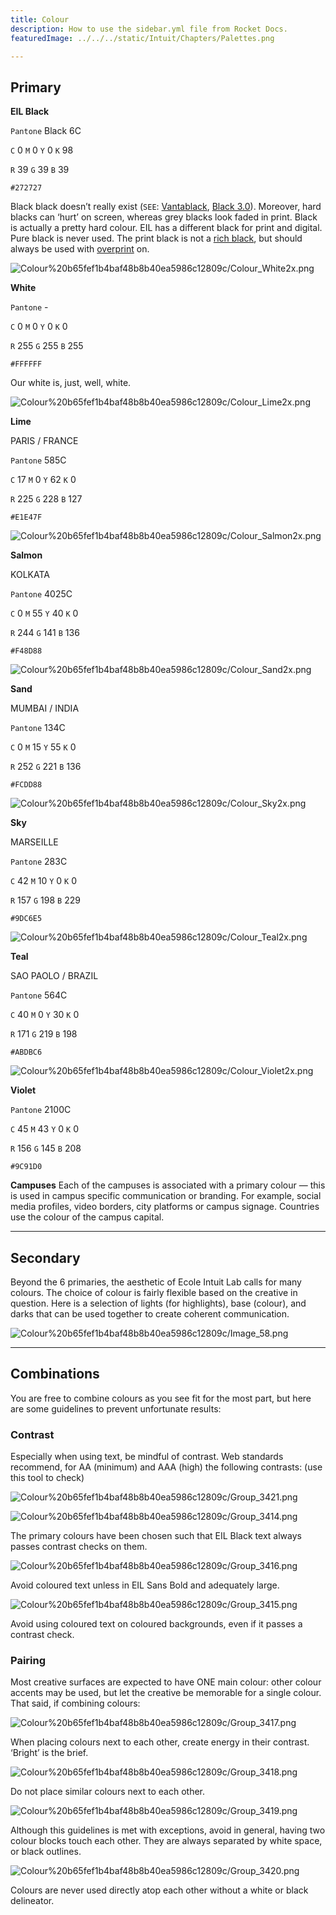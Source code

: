 ```yaml
---
title: Colour
description: How to use the sidebar.yml file from Rocket Docs.
featuredImage: ../../../static/Intuit/Chapters/Palettes.png

---
```


## Primary

<BrandColour 
    colourHex = "#272727"
    colourR = "39"
    colourG = "39"
    colourB = "39"
    colourC = "0"
    colourM = "0"
    colourY = "0"
    colourK = "98"
    colourPantone = "Black 6C"
/>

**EIL Black**

`Pantone` Black 6C

`C` 0  `M` 0  `Y` 0  `K` 98

`R` 39  `G` 39  `B` 39

`#272727`

Black black doesn’t really exist (`SEE`: [Vantablack](https://en.wikipedia.org/wiki/Vantablack), [Black 3.0](https://www.theguardian.com/artanddesign/shortcuts/2019/aug/05/black-30-anish-kapoor-and-the-art-worlds-pettiest-funniest-dispute)).
Moreover, hard blacks can ‘hurt’ on screen, whereas grey blacks look faded in print. Black is actually a pretty hard colour.
EIL has a different black for print and digital. Pure black is never used.
The print black is not a [rich black](https://printninja.com/printing-resource-center/printninja-file-setup-checklist/offset-printing-guidelines/offset-color-requirements/standard-black-vs-rich-black), but should always be used with [overprint](https://www.typografics.be/en/blog/overprint-what-and-why) on.

![Colour%20b65fef1b4baf48b8b40ea5986c12809c/Colour_White2x.png](Colour%20b65fef1b4baf48b8b40ea5986c12809c/Colour_White2x.png)

**White**

`Pantone` -

`C` 0  `M` 0  `Y` 0  `K` 0

`R` 255  `G` 255  `B` 255

`#FFFFFF`

Our white is, just, well, white.

![Colour%20b65fef1b4baf48b8b40ea5986c12809c/Colour_Lime2x.png](Colour%20b65fef1b4baf48b8b40ea5986c12809c/Colour_Lime2x.png)

**Lime**

PARIS / FRANCE

`Pantone` 585C

`C` 17  `M` 0  `Y` 62  `K` 0

`R` 225  `G` 228  `B` 127

`#E1E47F`

![Colour%20b65fef1b4baf48b8b40ea5986c12809c/Colour_Salmon2x.png](Colour%20b65fef1b4baf48b8b40ea5986c12809c/Colour_Salmon2x.png)

**Salmon**

KOLKATA

`Pantone` 4025C

`C` 0  `M` 55  `Y` 40  `K` 0

`R` 244  `G` 141  `B` 136

`#F48D88`

![Colour%20b65fef1b4baf48b8b40ea5986c12809c/Colour_Sand2x.png](Colour%20b65fef1b4baf48b8b40ea5986c12809c/Colour_Sand2x.png)

**Sand**

MUMBAI / INDIA

`Pantone` 134C

`C` 0  `M` 15  `Y` 55  `K` 0

`R` 252  `G` 221  `B` 136

`#FCDD88`

![Colour%20b65fef1b4baf48b8b40ea5986c12809c/Colour_Sky2x.png](Colour%20b65fef1b4baf48b8b40ea5986c12809c/Colour_Sky2x.png)

**Sky**

MARSEILLE

`Pantone` 283C

`C` 42  `M` 10  `Y` 0  `K` 0

`R` 157  `G` 198  `B` 229

`#9DC6E5`

![Colour%20b65fef1b4baf48b8b40ea5986c12809c/Colour_Teal2x.png](Colour%20b65fef1b4baf48b8b40ea5986c12809c/Colour_Teal2x.png)

**Teal**

SAO PAOLO / BRAZIL

`Pantone` 564C

`C` 40  `M` 0  `Y` 30  `K` 0

`R` 171  `G` 219  `B` 198

`#ABDBC6`

![Colour%20b65fef1b4baf48b8b40ea5986c12809c/Colour_Violet2x.png](Colour%20b65fef1b4baf48b8b40ea5986c12809c/Colour_Violet2x.png)

**Violet**

`Pantone` 2100C

`C` 45  `M` 43  `Y` 0  `K` 0

`R` 156  `G` 145  `B` 208

`#9C91D0`

**Campuses** Each of the campuses is associated with a primary colour — this is used in campus specific communication or branding. For example, social media profiles, video borders, city platforms or campus signage. Countries use the colour of the campus capital.

---

## Secondary

Beyond the 6 primaries, the aesthetic of Ecole Intuit Lab calls for many colours. The choice of colour is fairly flexible based on the creative in question.
Here is a selection of lights (for highlights), base (colour), and darks that can be used together to create coherent communication.

![Colour%20b65fef1b4baf48b8b40ea5986c12809c/Image_58.png](Colour%20b65fef1b4baf48b8b40ea5986c12809c/Image_58.png)

---

## Combinations

You are free to combine colours as you see fit for the most part, but here are some guidelines to prevent unfortunate results:

### Contrast

Especially when using text, be mindful of contrast. Web standards recommend, for AA (minimum) and AAA (high) the following contrasts: (use this tool to check)

![Colour%20b65fef1b4baf48b8b40ea5986c12809c/Group_3421.png](Colour%20b65fef1b4baf48b8b40ea5986c12809c/Group_3421.png)

![Colour%20b65fef1b4baf48b8b40ea5986c12809c/Group_3414.png](Colour%20b65fef1b4baf48b8b40ea5986c12809c/Group_3414.png)

The primary colours have been chosen such that EIL Black text always passes contrast checks on them.

![Colour%20b65fef1b4baf48b8b40ea5986c12809c/Group_3416.png](Colour%20b65fef1b4baf48b8b40ea5986c12809c/Group_3416.png)

Avoid coloured text unless in EIL Sans Bold and adequately large.

![Colour%20b65fef1b4baf48b8b40ea5986c12809c/Group_3415.png](Colour%20b65fef1b4baf48b8b40ea5986c12809c/Group_3415.png)

Avoid using coloured text on coloured backgrounds, even if it passes a contrast check.

### Pairing

Most creative surfaces are expected to have ONE main colour: other colour accents may be used, but let the creative be memorable for a single colour. That said, if combining colours:

![Colour%20b65fef1b4baf48b8b40ea5986c12809c/Group_3417.png](Colour%20b65fef1b4baf48b8b40ea5986c12809c/Group_3417.png)

When placing colours next to each other, create energy in their contrast. ‘Bright’ is the brief.

![Colour%20b65fef1b4baf48b8b40ea5986c12809c/Group_3418.png](Colour%20b65fef1b4baf48b8b40ea5986c12809c/Group_3418.png)

Do not place similar colours next to each other.

![Colour%20b65fef1b4baf48b8b40ea5986c12809c/Group_3419.png](Colour%20b65fef1b4baf48b8b40ea5986c12809c/Group_3419.png)

Although this guidelines is met with exceptions, avoid in general, having two colour blocks touch each other. They are always separated by white space, or black outlines.

![Colour%20b65fef1b4baf48b8b40ea5986c12809c/Group_3420.png](Colour%20b65fef1b4baf48b8b40ea5986c12809c/Group_3420.png)

Colours are never used directly atop each other without a white or black delineator.